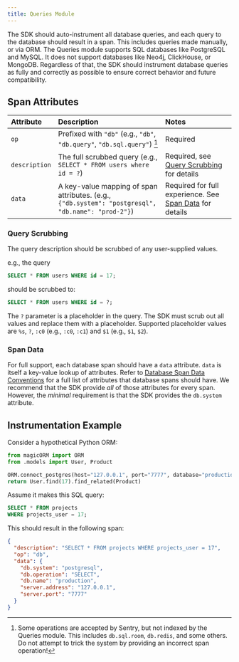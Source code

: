 ```yaml
---
title: Queries Module
---
```


The SDK should auto-instrument all database queries, and each query to the database should result in a span. This includes queries made manually, or via ORM. The Queries module supports SQL databases like PostgreSQL and MySQL. It does not support databases like Neo4j, ClickHouse, or MongoDB. Regardless of that, the SDK should instrument database queries as fully and correctly as possible to ensure correct behavior and future compatibility.

## Span Attributes

| Attribute | Description | Notes |
|:--|:--|:--|
| `op` | Prefixed with `"db"` (e.g., `"db"`, `"db.query"`, `"db.sql.query"`) [^1] | Required |
| `description` | The full scrubbed query (e.g., `SELECT * FROM users where id = ?`) | Required, see  [Query Scrubbing](#query-scrubbing) for details |
| `data` | A key-value mapping of span attributes. (e.g., `{"db.system": "postgresql", "db.name": "prod-2"}`) | Required for full experience. See [Span Data](#span-data) for details |

### Query Scrubbing

The query description should be scrubbed of any user-supplied values.

e.g., the query

```sql
SELECT * FROM users WHERE id = 17;
```
should be scrubbed to:

```sql
SELECT * FROM users WHERE id = ?;
```

The `?` parameter is a placeholder in the query. The SDK must scrub out all values and replace them with a placeholder. Supported placeholder values are `%s`, `?`, `:c0` (e.g., `:c0`, `:c1`) and `$1` (e.g., `$1`, `$2`).

### Span Data

For full support, each database span should have a `data` attribute. `data` is itself a key-value lookup of attributes. Refer to [Database Span Data Conventions](/sdk/performance/span-data-conventions/#database) for a full list of attributes that database spans should have. We recommend that the SDK provide _all_ of those attributes for every span. However, the _minimal_ requirement is that the SDK provides the `db.system` attribute.

## Instrumentation Example

Consider a hypothetical Python ORM:

```python
from magicORM import ORM
from .models import User, Product

ORM.connect_postgres(host="127.0.0.1", port="7777", database="production")
return User.find(17).find_related(Product)
```

Assume it makes this SQL query:

```sql
SELECT * FROM projects
WHERE projects_user = 17;
```

This should result in the following span:

```json
{
  "description": "SELECT * FROM projects WHERE projects_user = 17",
  "op": "db",
  "data": {
    "db.system": "postgresql",
    "db.operation": "SELECT",
    "db.name": "production",
    "server.address": "127.0.0.1",
    "server.port": "7777"
  }
}
```

[^1]: Some operations are accepted by Sentry, but not indexed by the Queries module. This includes `db.sql.room`, `db.redis`, and some others. Do not attempt to trick the system by providing an incorrect span operation!
